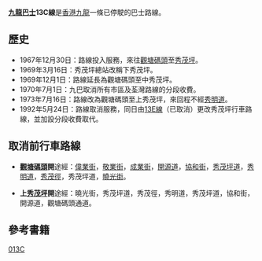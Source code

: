 {{公共汽車路線資訊
|路線名稱=九龍巴士13C線
|外文名稱=KMB Route 13C
|代表圖像=
|圖像尺寸=
|代表圖像二=
|圖像尺寸二=
|經營者=九龍巴士
|經營者二=
|所屬車廠=九龍灣車廠（K）
|路線用車=[[都城嘉慕威曼都城巴士|都城嘉慕]]9.7米非空調巴士
|路綫資訊=
|起點站=[[觀塘碼頭|觀塘碼頭]]
|途經地點=[[協和街|協和街]]
|去程途經地點=
|回程途經地點=
|終點站=上[[秀茂坪邨|秀茂坪]]
|路線性質=
|全程行駛里程=
|單程行駛里程=
|全程行車時間=
|單程行車時間=
|服務時間=
|起點站服務時間=06:12-00:24
|終點站服務時間=05:50-00:00
|班次頻率=10-20分鐘
|全程收費=$1.6
|分段收費站點=
|去程分段收費站點=
|回程分段收費站點=
|服務時間以外替代路線=[[九龍巴士13B線|13B]]、[[九龍巴士13E線|13E]]、[[九龍巴士93A線|93A]]、[[九龍巴士95M線|95M]]
|主要競爭交通=
|備註=
}}

'''[[九龍巴士|九龍巴士]]13C線'''是[[香港|香港]][[九龍|九龍]]一條已停駛的巴士路線。

==歷史==
*1967年12月30日：路線投入服務，來往[[觀塘碼頭|觀塘碼頭]]至[[秀茂坪邨|秀茂坪]]。
*1969年3月16日：秀茂坪總站改稱下秀茂坪。
*1969年12月1日：路線延長為觀塘碼頭至中秀茂坪。
*1970年7月1日：九巴取消所有市區及荃灣路線的分段收費。
*1973年7月16日：路線改為觀塘碼頭至上秀茂坪，來回程不經[[秀明道|秀明道]]。
*1992年5月24日：路線取消服務，同日由[[九龍巴士13E線|13E線]]（已取消）更改秀茂坪行車路線，並加設分段收費取代。

==取消前行車路線==
*'''[[觀塘碼頭|觀塘碼頭]]開'''途經：[[偉業街|偉業街]]，[[敬業街|敬業街]]，[[成業街|成業街]]，[[開源道|開源道]]，[[協和街|協和街]]，[[秀茂坪道|秀茂坪道]]，[[秀明道|秀明道]]，[[秀茂徑|秀茂徑]]，秀茂坪道，[[曉光街|曉光街]]。

*'''上[[秀茂坪邨|秀茂坪]]開'''途經：曉光街，秀茂坪道，秀茂徑，秀明道，秀茂坪道，協和街，開源道，觀塘碼頭通道。

==參考書籍==
{{Cite book zh | author = 容偉釗 | title = 二十世紀九龍區巴士路線發展史 | location = 香港 | publisher = BSI（香港）公司 | date = 2002年6月}}

[[Category:已取消九龍巴士路線|013C]]